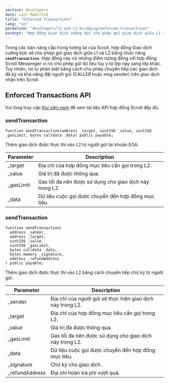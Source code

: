 ```yaml
---
section: developers
date: Last Modified
title: "Enforced transactions"
lang: "vn"
permalink: "developers/l1-and-l2-bridging/enforced-transactions"
excerpt: "Hợp đồng Giao dịch cưỡng bức cho phép gửi giao dịch giữa L1 ​​và L2 chức năng sendTransaction."
---
```



Trong các bản nâng cấp trong tương lai của Scroll, hợp đồng Giao dịch cưỡng bức sẽ cho phép gửi giao dịch giữa L1 ​​và L2 bằng chức năng **`sendTransaction`**. Hợp đồng này có những điểm tương đồng với hợp đồng Scroll Messenger vì nó cho phép gửi dữ liệu tùy ý từ lớp này sang lớp khác. Tuy nhiên, nó tự phân biệt bằng cách cho phép chuyển tiếp các giao dịch đã ký và khả năng đặt người gửi (CALLER hoặc msg.sender) trên giao dịch nhận trên Scroll.

## Enforced Transactions API

Vui lòng truy cập [thư viện npm](https://www.npmjs.com/package/@scroll-tech/contracts?activeTab=code) để xem tài liệu API hợp đồng Scroll đầy đủ.

### sendTransaction

```solidity
function sendTransaction(address _target, uint256 _value, uint256 _gasLimit, bytes calldata _data) public payable;
```

Thêm giao dịch được thực thi vào L2 từ người gửi tài khoản EOA.

| Parameter  | Description                                                |
| ---------- | ---------------------------------------------------------- |
| \_target   | Địa chỉ của hợp đồng mục tiêu cần gọi trong L2.            |
| \_value    | Giá trị đã được thông qua.                                 |
| \_gasLimit | Gas tối đa nên được sử dụng cho giao dịch này trong L2     |
| \_data     | Dữ liệu cuộc gọi được chuyển đến hợp đồng mục tiêu.        | 

### sendTransaction

```solidity
function sendTransaction(
  address _sender,
  address _target,
  uint256 _value,
  uint256 _gasLimit,
  bytes calldata _data,
  bytes memory _signature,
  address _refundAddress
) public payable;
```

Thêm giao dịch được thực thi vào L2 bằng cách chuyển tiếp chữ ký từ người gửi.

| Parameter       | Description                                                     |
| --------------- | --------------------------------------------------------------- |
| \_sender        | Địa chỉ của người gửi sẽ thực hiện giao dịch này trong L2.      |
| \_target        | Địa chỉ của hợp đồng mục tiêu cần gọi trong L2.                 |
| \_value         | Giá trị đã được thông qua.                                      |
| \_gasLimit      | Gas tối đa nên được sử dụng cho giao dịch này trong L2.         |
| \_data          |Dữ liệu cuộc gọi được chuyển đến hợp đồng mục tiêu.              |
| \_signature     | Chữ ký cho giao dịch.                                           |
| \_refundAddress | Địa chỉ hoàn trả phí vượt quá.                                  |

